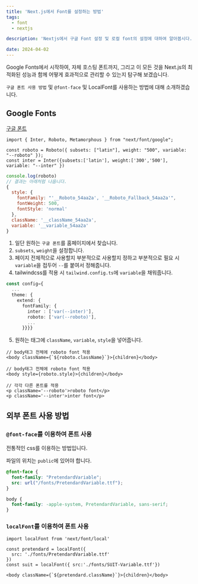```yaml
---
title: 'Next.js에서 Font를 설정하는 방법'
tags:
  - font
  - nextjs

description: 'Nextjs에서 구글 Font 설정 및 로컬 font의 설정에 대하여 알아봅시다.'

date: 2024-04-02
---
```


Google Fonts에서 시작하여, 자체 호스팅 폰트까지, 그리고 이 모든 것을 Next.js의 최적화된 성능과 함께 어떻게 효과적으로 관리할 수 있는지 탐구해 보겠습니다.

`구글 폰트 사용 방법` 및 `@font-face` 및 LocalFont를 사용하는 방법에 대해 소개하겠습니다.

## Google Fonts

[구글 폰트](https://fonts.google.com '구글 폰트 홈페이지')

```js:layout.tsx
import { Inter, Roboto, Metamorphous } from "next/font/google";

const roboto = Roboto({ subsets: ["latin"], weight: "500", variable: "--roboto" });
const inter = Inter({subsets:['latin'], weight:['300','500'], variable: "--inter" })
```

```js
console.log(roboto)
// 결과는 아래처럼 나옵니다.
{
  style: {
    fontFamily: "'__Roboto_54aa2a', '__Roboto_Fallback_54aa2a'",
    fontWeight: 500,
    fontStyle: 'normal'
  },
  className: '__className_54aa2a',
  variable: '__variable_54aa2a'
}
```

1. 일단 원하는 `구글 폰트`를 홈페이지에서 찾습니다.
2. `subsets`, `weight`을 설정합니다.
3. 페이지 전체적으로 사용할지 부분적으로 사용할지 정하고 부분적으로 필요 시 `variable`을 접두어 `--`를 붙여서 정해줍니다.
4. tailwindcss를 적용 시 `tailwind.config.ts`에 `variable`을 채워줍니다.

```js:tailwind.config.ts
const config={
  ...
  theme: {
    extend: {
      fontFamily: {
        inter : ['var(--inter)'],
        roboto: ['var(--roboto)'],
        ...
      }}}}
```

5. 원하는 태그에 `className`, `variable`, `style`을 넣어줍니다.

```js:layout.tsx
// body태그 전체에 roboto font 적용
<body className={`${roboto.className}`}>{children}</body>

// body태그 전체에 roboto font 적용
<body style={roboto.style}>{children}</body>

// 각각 다른 폰트를 적용
<p className='--roboto'>roboto font</p>
<p className='--inter'>inter font</p>
```

## 외부 폰트 사용 방법

### `@font-face`를 이용하여 폰트 사용

전통적인 css를 이용하는 방법입니다.

파일의 위치는 `public`에 있어야 합니다.

```css:globals.css
@font-face {
  font-family: "PretendardVariable";
  src: url("/fonts/PretendardVariable.ttf");
}

body {
  font-family: -apple-system, PretendardVariable, sans-serif;
}
```

### `localFont`를 이용하여 폰트 사용

```js:layout.tsx
import localFont from 'next/font/local'

const pretendard = localFont({
  src: './fonts/PretendardVariable.ttf'
})
const suit = localFont({ src:'./fonts/SUIT-Variable.ttf'})

<body className={`${pretendard.className}`}>{children}</body>
```